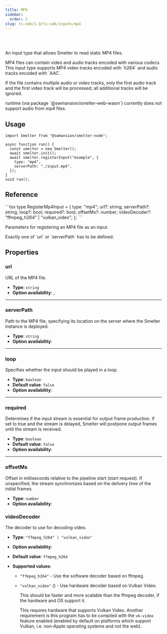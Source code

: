 ```yaml
---
title: MP4
sidebar:
  order: 2
slug: ts-sdk/1.0/ts-sdk/inputs/mp4
---
```



<Badge text="Node.js" variant="tip" size="large" />

<Badge text="Browser (WASM)" variant="tip" size="large" />

<br />

<br />

An input type that allows Smelter to read static MP4 files.

<Aside>
  MP4 files can contain video and audio tracks encoded with various codecs. This input type supports MP4 video tracks encoded with `h264` and audio tracks encoded with `AAC`.

  If the file contains multiple audio or video tracks, only the first audio track and the first video track will be processed; all additional tracks will be ignored.
</Aside>

<Aside type="caution"> <Badge text="Browser (WASM)" variant="tip" /> runtime (via package `@swmansion/smelter-web-wasm`) currently does not support audio from mp4 files.</Aside>

## Usage

```tsx title=mp4InputExample.tsx
import Smelter from "@swmansion/smelter-node";

async function run() {
  const smelter = new Smelter();
  await smelter.init();
  await smelter.registerInput("example", {
    type: "mp4",
    serverPath: "./input.mp4",
  });
}
void run();
```

## Reference

<CollapsibleDetails summaryTitle="Type definitions" open>
  ```tsx
  type RegisterMp4Input = {
    type: "mp4";
    url?: string;
    serverPath?: string;
    loop?: bool;
    required?: bool;
    offsetMs?: number;
    videoDecoder?: "ffmpeg_h264" | "vulkan_video";
  };
  ```
</CollapsibleDetails>

Parameters for registering an MP4 file as an input.

<Aside>Exactly one of `url` or `serverPath` has to be defined.</Aside>

## Properties

### url

URL of the MP4 file.

* **Type**: `string`
* **Option availability**: <Badge text="Node.js" variant="tip" />, <Badge text="Browser (WASM)" variant="tip" />

***

### serverPath

Path to the MP4 file, specifying its location on the server where the Smelter instance is deployed.

* **Type**: `string`
* **Option availability**: <Badge text="Node.js" variant="tip" />

***

### loop

Specifies whether the input should be played in a loop.

* **Type**: `boolean`
* **Default value**: `false`
* **Option availability**: <Badge text="Node.js" variant="tip" />

***

### required

Determines if the input stream is essential for output frame production. If set to true and the stream is delayed, Smelter will postpone output frames until the stream is received.

* **Type**: `boolean`
* **Default value**: `false`
* **Option availability**: <Badge text="Node.js" variant="tip" />

***

### offsetMs

Offset in milliseconds relative to the pipeline start (start request). If unspecified, the stream synchronizes based on the delivery time of the initial frames.

* **Type**: `number`
* **Option availability**: <Badge text="Node.js" variant="tip" />

### videoDecoder

The decoder to use for decoding video.

* **Type**: `"ffmpeg_h264" | "vulkan_video"`
* **Option availability**: <Badge text="Node.js" variant="tip" />
* **Default value**: `ffmpeg_h264`
* **Supported values**:

  * `"ffmpeg_h264"` - Use the software decoder based on ffmpeg.
  * `"vulkan_video"` (<Badge text="Required feature:vk-video" variant="note" />) - Use hardware decoder based on Vulkan Video.

    This should be faster and more scalable than the ffmpeg decoder, if the hardware and OS
    support it.

    This requires hardware that supports Vulkan Video. Another requirement is this program has
    to be compiled with the `vk-video` feature enabled (enabled by default on platforms which
    support Vulkan, i.e. non-Apple operating systems and not the web).
